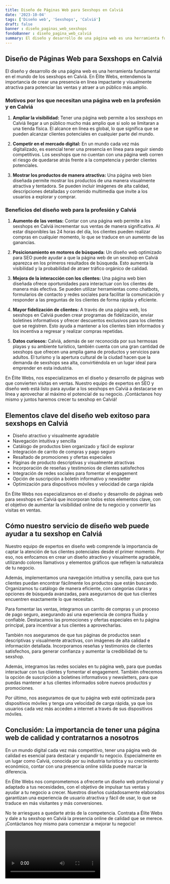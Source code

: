 ```yaml
---
title: Diseño de Páginas Web para Sexshops en Calviá
date: '2023-10-04'
tags: ['Diseño web', 'Sexshops', 'Calviá']
draft: false
banner : diseño_paginas_web_sexshops
fondoBanner : diseño_pagina_web_calviá
summary: El diseño y desarrollo de una página web es una herramienta fundamental en el mundo de los sexshops en Calviá. En Élite Webs, entendemos la importancia de crear una presencia en línea impactante y visualmente atractiva para potenciar las ventas y atraer a un público más amplio.
---
```


## Diseño de Páginas Web para Sexshops en Calviá

El diseño y desarrollo de una página web es una herramienta fundamental en el mundo de los sexshops en Calviá. En Élite Webs, entendemos la importancia de crear una presencia en línea impactante y visualmente atractiva para potenciar las ventas y atraer a un público más amplio.

### Motivos por los que necesitan una página web en la profesión y en Calviá

1. **Ampliar la visibilidad:** Tener una página web permite a los sexshops en Calviá llegar a un público mucho más amplio que si solo se limitaran a una tienda física. El alcance en línea es global, lo que significa que se pueden alcanzar clientes potenciales en cualquier parte del mundo.

2. **Competir en el mercado digital:** En un mundo cada vez más digitalizado, es esencial tener una presencia en línea para seguir siendo competitivos. Los sexshops que no cuentan con una página web corren el riesgo de quedarse atrás frente a la competencia y perder clientes potenciales.

3. **Mostrar los productos de manera atractiva:** Una página web bien diseñada permite mostrar los productos de una manera visualmente atractiva y tentadora. Se pueden incluir imágenes de alta calidad, descripciones detalladas y contenido multimedia que invite a los usuarios a explorar y comprar.

### Beneficios del diseño web para la profesión y Calviá

1. **Aumento de las ventas:** Contar con una página web permite a los sexshops en Calviá incrementar sus ventas de manera significativa. Al estar disponibles las 24 horas del día, los clientes pueden realizar compras en cualquier momento, lo que se traduce en un aumento de las ganancias.

2. **Posicionamiento en motores de búsqueda:** Un diseño web optimizado para SEO puede ayudar a que la página web de un sexshop en Calviá aparezca en los primeros resultados de búsqueda. Esto aumenta la visibilidad y la probabilidad de atraer tráfico orgánico de calidad.

3. **Mejora de la interacción con los clientes:** Una página web bien diseñada ofrece oportunidades para interactuar con los clientes de manera más efectiva. Se pueden utilizar herramientas como chatbots, formularios de contacto y redes sociales para facilitar la comunicación y responder a las preguntas de los clientes de forma rápida y eficiente.

4. **Mayor fidelización de clientes:** A través de una página web, los sexshops en Calviá pueden crear programas de fidelización, enviar boletines informativos y ofrecer descuentos exclusivos para los clientes que se registren. Esto ayuda a mantener a los clientes bien informados y los incentiva a regresar y realizar compras repetidas.

5. **Datos curiosos:** Calviá, además de ser reconocida por sus hermosas playas y su ambiente turístico, también cuenta con una gran cantidad de sexshops que ofrecen una amplia gama de productos y servicios para adultos. El turismo y la apertura cultural de la ciudad hacen que la demanda de sexshops sea alta, convirtiéndola en un lugar ideal para emprender en esta industria.

En Élite Webs, nos especializamos en el diseño y desarrollo de páginas web que convierten visitas en ventas. Nuestro equipo de expertos en SEO y diseño web está listo para ayudar a los sexshops en Calviá a destacarse en línea y aprovechar al máximo el potencial de su negocio. ¡Contáctanos hoy mismo y juntos haremos crecer tu sexshop en Calviá!

<GifSeo />

<Cta />

## Elementos clave del diseño web exitoso para sexshops en Calviá

- Diseño atractivo y visualmente agradable
- Navegación intuitiva y sencilla
- Catálogo de productos bien organizado y fácil de explorar
- Integración de carrito de compras y pago seguro
- Resaltado de promociones y ofertas especiales
- Páginas de producto descriptivas y visualmente atractivas
- Incorporación de reseñas y testimonios de clientes satisfechos
- Integración de redes sociales para fomentar el engagement
- Opción de suscripción a boletín informativo y newsletter
- Optimización para dispositivos móviles y velocidad de carga rápida

En Élite Webs nos especializamos en el diseño y desarrollo de páginas web para sexshops en Calviá que incorporan todos estos elementos clave, con el objetivo de aumentar la visibilidad online de tu negocio y convertir las visitas en ventas.

## Cómo nuestro servicio de diseño web puede ayudar a tu sexshop en Calviá

Nuestro equipo de expertos en diseño web comprende la importancia de captar la atención de tus clientes potenciales desde el primer momento. Por eso, nos enfocamos en crear un diseño atractivo y visualmente agradable, utilizando colores llamativos y elementos gráficos que reflejen la naturaleza de tu negocio.

Además, implementamos una navegación intuitiva y sencilla, para que tus clientes puedan encontrar fácilmente los productos que están buscando. Organizamos tu catálogo de manera eficiente, con categorías claras y opciones de búsqueda avanzadas, para asegurarnos de que tus clientes encuentren exactamente lo que necesitan.

Para fomentar las ventas, integramos un carrito de compras y un proceso de pago seguro, asegurando así una experiencia de compra fluida y confiable. Destacamos las promociones y ofertas especiales en tu página principal, para incentivar a tus clientes a aprovecharlas.

También nos aseguramos de que tus páginas de productos sean descriptivas y visualmente atractivas, con imágenes de alta calidad e información detallada. Incorporamos reseñas y testimonios de clientes satisfechos, para generar confianza y aumentar la credibilidad de tu sexshop.

Además, integramos las redes sociales en tu página web, para que puedas interactuar con tus clientes y fomentar el engagement. También ofrecemos la opción de suscripción a boletines informativos y newsletters, para que puedas mantener a tus clientes informados sobre nuevos productos y promociones.

Por último, nos aseguramos de que tu página web esté optimizada para dispositivos móviles y tenga una velocidad de carga rápida, ya que los usuarios cada vez más acceden a internet a través de sus dispositivos móviles.

## Conclusión: La importancia de tener una página web de calidad y contratarnos a nosotros

En un mundo digital cada vez más competitivo, tener una página web de calidad es esencial para destacar y expandir tu negocio. Especialmente en un lugar como Calviá, conocida por su industria turística y su crecimiento económico, contar con una presencia online sólida puede marcar la diferencia.

En Élite Webs nos comprometemos a ofrecerte un diseño web profesional y adaptado a tus necesidades, con el objetivo de impulsar tus ventas y ayudar a tu negocio a crecer. Nuestros diseños cuidadosamente elaborados garantizan una experiencia de usuario atractiva y fácil de usar, lo que se traduce en más visitantes y más conversiones.

No te arriesgues a quedarte atrás de la competencia. Contrata a Élite Webs y dale a tu sexshop en Calviá la presencia online de calidad que se merece. ¡Contáctanos hoy mismo para comenzar a mejorar tu negocio!

<Video />

<CtaBot job='Sexshops' city='Calviá'/>

<Gmaps query='Calviá+españa+maps' />